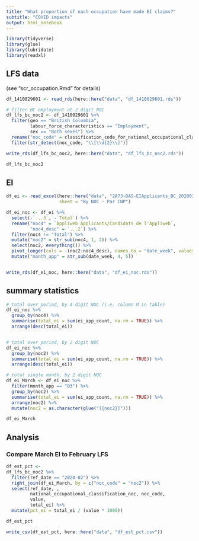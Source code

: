 ```yaml
---
title: "What proportion of each occupation have made EI claims?"
subtitle: "COVID impacts"
output: html_notebook
---
```



```r
library(tidyverse)
library(glue)
library(lubridate)
library(readxl)
```

## LFS data

(see "scr\LFS\LFS_occupation.Rmd" for details)

```r

df_1410029601 <- read_rds(here::here("data", "df_1410029601.rds"))

# filter BC employment at 2 digit NOC
df_lfs_bc_noc2 <- df_1410029601 %>% 
  filter(geo == "British Columbia",
         labour_force_characteristics == "Employment",
         sex == "Both sexes") %>% 
  rename("noc_code" = classification_code_for_national_occupational_classification_noc) %>% 
  filter(str_detect(noc_code, "\\[\\d{2}\\]"))

write_rds(df_lfs_bc_noc2, here::here("data", "df_lfs_bc_noc2.rds"))

df_lfs_bc_noc2

```


## EI

```r
df_ei <- read_excel(here::here("data", "2A73-DAS-EIApplicants_BC_20200301to202000426--2A73-DIR-20200427-VF-AK.xlsx"),
                    sheet = "By NOC - Par CNP")

df_ei_noc <- df_ei %>% 
  select(-`...3`, -`Total`) %>% 
  rename("noc4" = `Appliweb Applicants/Candidats de l'Appliweb`,
         "noc4_desc" = `...2`) %>% 
  filter(noc4 != "Total") %>% 
  mutate("noc2" = str_sub(noc4, 1, 2)) %>% 
  select(noc2, everything()) %>% 
  pivot_longer(cols = -(noc2:noc4_desc), names_to = "date_week", values_to = "ei_app_count") %>% 
  mutate("month_app" = str_sub(date_week, 4, 5))


write_rds(df_ei_noc, here::here("data", "df_ei_noc.rds"))

```


## summary statistics

```r
# total over period, by 4 digit NOC (i.e. column M in table)
df_ei_noc %>% 
  group_by(noc4) %>% 
  summarise(total_ei = sum(ei_app_count, na.rm = TRUE)) %>% 
  arrange(desc(total_ei))


# total over period, by 2 digit NOC
df_ei_noc %>% 
  group_by(noc2) %>% 
  summarise(total_ei = sum(ei_app_count, na.rm = TRUE)) %>% 
  arrange(desc(total_ei))

# total single month, by 2 digit NOC
df_ei_March <- df_ei_noc %>%
  filter(month_app == "03") %>% 
  group_by(noc2) %>% 
  summarise(total_ei = sum(ei_app_count, na.rm = TRUE)) %>% 
  arrange(noc2) %>% 
  mutate(noc2 = as.character(glue("[{noc2}]")))

df_ei_March

```


## Analysis

### Compare March EI to February LFS


```r

df_est_pct <- 
df_lfs_bc_noc2 %>% 
  filter(ref_date == "2020-02") %>% 
  right_join(df_ei_March, by = c("noc_code" = "noc2")) %>% 
  select(ref_date, ,
         national_occupational_classification_noc, noc_code,
         value,
         total_ei) %>% 
  mutate(pct_ei = total_ei / (value * 1000))

df_est_pct

write_csv(df_est_pct, here::here("data", "df_est_pct.csv"))

```


